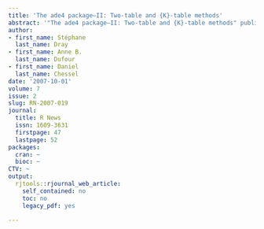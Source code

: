 ```yaml
---
title: 'The ade4 package–II: Two-table and {K}-table methods'
abstract: '"The ade4 package–II: Two-table and {K}-table methods" published in R News.'
author:
- first_name: Stéphane
  last_name: Dray
- first_name: Anne B.
  last_name: Dufour
- first_name: Daniel
  last_name: Chessel
date: '2007-10-01'
volume: 7
issue: 2
slug: RN-2007-019
journal:
  title: R News
  issn: 1609-3631
  firstpage: 47
  lastpage: 52
packages:
  cran: ~
  bioc: ~
CTV: ~
output:
  rjtools::rjournal_web_article:
    self_contained: no
    toc: no
    legacy_pdf: yes

---
```

